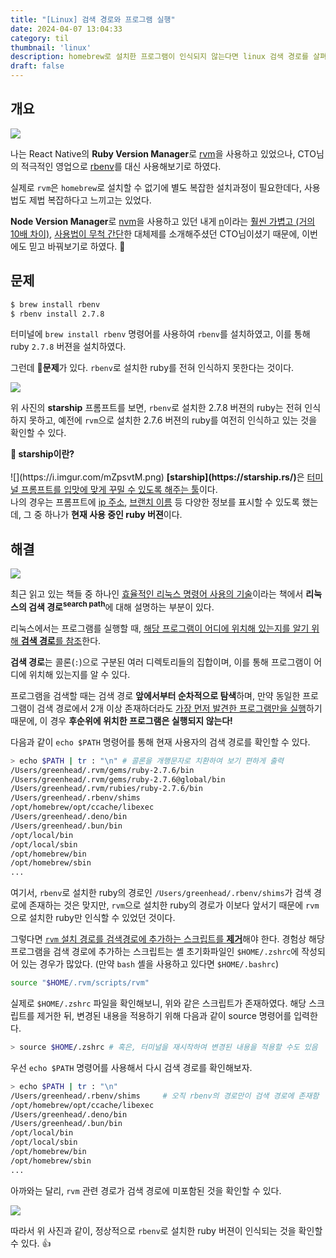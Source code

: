```yaml
---
title: "[Linux] 검색 경로와 프로그램 실행"
date: 2024-04-07 13:04:33
category: til
thumbnail: 'linux'
description: homebrew로 설치한 프로그램이 인식되지 않는다면 linux 검색 경로를 살펴보도록 하자.
draft: false
---
```



## 개요

![](https://i.imgur.com/6lXEsmM.jpeg)


나는 React Native의 <b>Ruby Version Manager</b>로 [rvm](https://rvm.io/)을 사용하고 있었으나, CTO님의 적극적인 영업으로 [rbenv](https://github.com/rbenv/rbenv)를 대신 사용해보기로 하였다.

실제로 `rvm`은 `homebrew`로 설치할 수 없기에 별도 복잡한 설치과정이 필요한데다, 사용법도 제법 복잡하다고 느끼고는 있었다.

<b>Node Version Manager</b>로 [nvm](https://github.com/nvm-sh/nvm)을 사용하고 있던 내게 [n](https://github.com/tj/n)이라는 <u>훨씬 가볍고 (거의 10배 차이)</u>, <u>사용법이 무척 간단</u>한 대체제를 소개해주셨던 CTO님이셨기 때문에, 이번에도 믿고 바꿔보기로 하였다. 🫡

## 문제

```bash
$ brew install rbenv
$ rbenv install 2.7.8
```

터미널에 `brew install rbenv` 명령어를 사용하여 `rbenv`를 설치하였고, 이를 통해 ruby `2.7.8` 버젼을 설치하였다.

그런데 🚨<b>문제</b>가 있다. `rbenv`로 설치한 ruby를 전혀 인식하지 못한다는 것이다.

![](https://i.imgur.com/fo8JrKi.png)

위 사진의 <b>starship</b> 프롬프트를 보면, `rbenv`로 설치한 2.7.8 버젼의 ruby는 전혀 인식하지 못하고, 예전에 `rvm`으로 설치한 2.7.6 버젼의 ruby를 여전히 인식하고 있는 것을 확인할 수 있다.

<Callout variant="info">
  <b>🤔 starship이란?</b>
  <br />
  <br />
  ![](https://i.imgur.com/mZpsvtM.png)
  <b>[starship](https://starship.rs/)</b>은 <u>터미널 프롬프트를 입맛에 맞게 꾸밀 수 있도록 해주는 툴</u>이다.
  <br />
  나의 경우는 프롬프트에 <u>ip 주소</u>, <u>브랜치 이름</u> 등 다양한 정보를 표시할 수 있도록 했는데, 그 중 하나가 <b>현재 사용 중인 ruby 버젼</b>이다.
</Callout>

## 해결

![](https://i.imgur.com/r206LmE.png)

최근 읽고 있는 책들 중 하나인 [효율적인 리눅스 명령어 사용의 기술](https://m.yes24.com/Goods/Detail/123878910)이라는 책에서 <b>리눅스의 검색 경로<sup>search path</sup></b>에 대해 설명하는 부분이 있다.

리눅스에서는 프로그램를 실행할 때, <u>해당 프로그램이 어디에 위치해 있는지를 알기 위해 <b>검색 경로</b>를 참조</u>한다.

<b>검색 경로</b>는 콜론(`:`)으로 구분된 여러 디렉토리들의 집합이며, 이를 통해 프로그램이 어디에 위치해 있는지를 알 수 있다.

프로그램을 검색할 때는 검색 경로 <b>앞에서부터 순차적으로 탐색</b>하며, 만약 동일한 프로그램이 검색 경로에서 2개 이상 존재하더라도 <u>가장 먼저 발견한 프로그램만을 실행</u>하기 때문에, 이 경우 <b>후순위에 위치한 프로그램은 실행되지 않는다!</b>

다음과 같이 `echo $PATH` 명령어를 통해 현재 사용자의 검색 경로를 확인할 수 있다.

```bash
> echo $PATH | tr : "\n" # 콜론을 개행문자로 치환하여 보기 편하게 출력
/Users/greenhead/.rvm/gems/ruby-2.7.6/bin
/Users/greenhead/.rvm/gems/ruby-2.7.6@global/bin
/Users/greenhead/.rvm/rubies/ruby-2.7.6/bin
/Users/greenhead/.rbenv/shims
/opt/homebrew/opt/ccache/libexec
/Users/greenhead/.deno/bin
/Users/greenhead/.bun/bin
/opt/local/bin
/opt/local/sbin
/opt/homebrew/bin
/opt/homebrew/sbin
...
```

여기서, `rbenv`로 설치한 ruby의 경로인 `/Users/greenhead/.rbenv/shims`가 검색 경로에 존재하는 것은 맞지만, `rvm`으로 설치한 ruby의 경로가 이보다 앞서기 때문에 `rvm`으로 설치한 ruby만 인식할 수 있었던 것이다.

그렇다면 <u>`rvm` 설치 경로를 검색경로에 추가하는 스크립트를 <b>제거</b></u>해야 한다. 경험상 해당 프로그램을 검색 경로에 추가하는 스크립트는 셸 초기화파일인 `$HOME/.zshrc`에 작성되어 있는 경우가 많았다. (만약 `bash` 셸을 사용하고 있다면 `$HOME/.bashrc`)

```bash
source "$HOME/.rvm/scripts/rvm"
```

실제로 `$HOME/.zshrc` 파일을 확인해보니, 위와 같은 스크립트가 존재하였다. 해당 스크립트를 제거한 뒤, 변경된 내용을 적용하기 위해 다음과 같이 source 명령어를 입력한다.

```bash
> source $HOME/.zshrc # 혹은, 터미널을 재시작하여 변경된 내용을 적용할 수도 있음
```

우선 `echo $PATH` 명령어를 사용해서 다시 검색 경로를 확인해보자.

```bash
> echo $PATH | tr : "\n"
/Users/greenhead/.rbenv/shims     # 오직 rbenv의 경로만이 검색 경로에 존재함
/opt/homebrew/opt/ccache/libexec
/Users/greenhead/.deno/bin
/Users/greenhead/.bun/bin
/opt/local/bin
/opt/local/sbin
/opt/homebrew/bin
/opt/homebrew/sbin
...
```

아까와는 달리, `rvm` 관련 경로가 검색 경로에 미포함된 것을 확인할 수 있다.

![](https://i.imgur.com/cMGuMz4.png)

따라서 위 사진과 같이, 정상적으로 `rbenv`로 설치한 ruby 버젼이 인식되는 것을 확인할 수 있다. 👍
